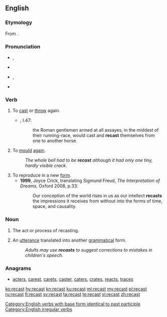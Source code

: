 ==English==

===Etymology===
From {{prefix|re|cast|lang=en}}.

===Pronunciation===
* {{enPR|rē-käst'}}, {{IPA|/riːˈkɑːst/|lang=en}}
* {{rhymes|ɑːst|lang=en}}
* {{enPR|rē-kăst'}}, {{IPA|/riːˈkæst/|lang=en}}
* {{rhymes|æst|lang=en}}

===Verb===
{{en-verb|recasts|recasting|recast}}

# To [[cast]] or [[throw]] again.
#*{{RQ:Flr Mntgn Essays}}, I.47:
#*: the Roman gentlemen armed at all assayes, in the middest of their running-race, would cast and '''recast''' themselves from one to another horse.
# To [[mould]] [[again]].
#: ''The whole bell had to be '''recast''' although it had only one tiny, hardly visible crack.''
# To reproduce in a new [[form]].
#* '''1999''', Joyce Crick, translating Sigmund Freud, ''The Interpretation of Dreams'', Oxford 2008, p.33:
#*: Our conception of the world rises in us as our intellect '''recasts''' {{transterm|umgiesst|lang=de}} the impressions it receives from without into the forms of time, space, and causality.

===Noun===
{{en-noun}}

# The act or process of recasting.
# {{context|linguistics|lang=en}} An [[utterance]] translated into another [[grammatical]] form.
#: ''Adults may use '''recasts''' to suggest corrections to mistakes in children's speech.''

===Anagrams===
* [[acters#English|acters]], [[carest#English|carest]], [[carets#English|carets]], [[caster#English|caster]], [[caters#English|caters]], [[crates#English|crates]], [[reacts#English|reacts]], [[traces#English|traces]]

[[Category:English verbs with base form identical to past participle]]
[[Category:English irregular verbs]]

[[ko:recast]]
[[hy:recast]]
[[kn:recast]]
[[ku:recast]]
[[ml:recast]]
[[my:recast]]
[[pl:recast]]
[[ru:recast]]
[[fi:recast]]
[[sv:recast]]
[[ta:recast]]
[[te:recast]]
[[vi:recast]]
[[zh:recast]]